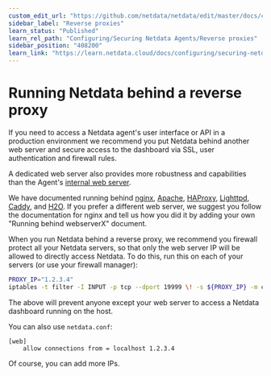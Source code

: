 ```yaml
---
custom_edit_url: "https://github.com/netdata/netdata/edit/master/docs/category-overview-pages/reverse-proxies.md"
sidebar_label: "Reverse proxies"
learn_status: "Published"
learn_rel_path: "Configuring/Securing Netdata Agents/Reverse proxies"
sidebar_position: "408200"
learn_link: "https://learn.netdata.cloud/docs/configuring/securing-netdata-agents/reverse-proxies/reverse-proxies"
---
```


# Running Netdata behind a reverse proxy

If you need to access a Netdata agent's user interface or API in a production environment we recommend you put Netdata behind
another web server and secure access to the dashboard via SSL, user authentication and firewall rules. 

A dedicated web server also provides more robustness and capabilities than the Agent's [internal web server](https://github.com/netdata/netdata/blob/master/src/web/README.md).

We have documented running behind
[nginx](/docs/configuring/securing-netdata-agents/reverse-proxies/nginx),
[Apache](/docs/configuring/securing-netdata-agents/reverse-proxies/apache),
[HAProxy](/docs/configuring/securing-netdata-agents/reverse-proxies/haproxy),
[Lighttpd](/docs/configuring/securing-netdata-agents/reverse-proxies/lighttpd-v1.4.x),
[Caddy](/docs/configuring/securing-netdata-agents/reverse-proxies/caddy),
and [H2O](/docs/configuring/securing-netdata-agents/reverse-proxies/h2o).
If you prefer a different web server, we suggest you follow the documentation for nginx and tell us how you did it 
 by adding your own "Running behind webserverX" document.

When you run Netdata behind a reverse proxy, we recommend you firewall protect all your Netdata servers, so that only the web server IP will be allowed to directly access Netdata. To do this, run this on each of your servers (or use your firewall manager):

```sh
PROXY_IP="1.2.3.4"
iptables -t filter -I INPUT -p tcp --dport 19999 \! -s ${PROXY_IP} -m conntrack --ctstate NEW -j DROP
```

The above will prevent anyone except your web server to access a Netdata dashboard running on the host.

You can also use `netdata.conf`:

```
[web]
	allow connections from = localhost 1.2.3.4
```

Of course, you can add more IPs.
